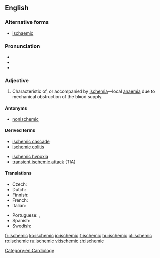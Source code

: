 ==English==

===Alternative forms===
* {{qualifier|UK}} [[ischaemic]]

===Pronunciation===
* {{IPA|/ɪˈskiːmɪk/|lang=en}}
* {{rhymes|iːmɪk|lang=en}}
* {{hyphenation|is|che|mic|lang=en}}

===Adjective===
{{en-adj}}

# {{label|en|pathology}} Characteristic of, or accompanied by [[ischemia]]—local [[anaemia]] due to mechanical obstruction of the blood supply.

====Antonyms====
* [[nonischemic]]

====Derived terms====
{{der-top}}
* [[ischemic cascade]]
* [[ischemic colitis]]
{{der-mid}}
* [[ischemic hypoxia]]
* [[transient ischemic attack]] (TIA)
{{der-bottom}}

====Translations====
{{trans-top|characteristic of, or accompanied by ischemia}}
* Czech: {{t|cs|ischemický|m}}
* Dutch: {{t|nl|ischemische}}
* Finnish: {{t+|fi|iskeeminen}}
* French: {{t+|fr|ischémique}}
* Italian: {{t+|it|ischemico}}
{{trans-mid}}
* Portuguese: {{t|pt|isquêmico}} {{qualifier|Brazil}}, {{t|pt|isquémico}} {{qualifier|Portugal}}
* Spanish: {{t+|es|isquémico}}
* Swedish: {{t|sv|ischemisk}}
{{trans-bottom}}

[[Category:en:Cardiology]]

[[fr:ischemic]]
[[ko:ischemic]]
[[io:ischemic]]
[[it:ischemic]]
[[hu:ischemic]]
[[pl:ischemic]]
[[ro:ischemic]]
[[ru:ischemic]]
[[vi:ischemic]]
[[zh:ischemic]]